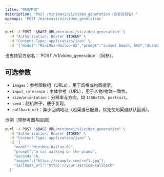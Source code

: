 ```yaml
---
title: "视频生成"
description: "POST /minimaxi/v1/video_generation（含官方别名）"
openapi: 'POST /minimaxi/v1/video_generation'
---
```


 
```bash
curl -X POST "$BASE_URL/minimaxi/v1/video_generation" \
  -H "Authorization: Bearer $TOKEN" \
  -H "Content-Type: application/json" \
  -d '{"model":"MiniMax-Hailuo-02","prompt":"sunset beach, UHD","duration":6}'
```

<Callout type="info">
也支持官方别名：`POST /v1/video_generation`（同参）。
</Callout>

## 可选参数

- `images`：参考图数组（URLs），用于风格或构图提示。
- `input_reference`：主体参考（URL），用于人物/物体一致性。
- `size`/`orientation`：分辨率与方向，如 `1280x720`、`portrait`。
- `seed`：随机种子，便于复现。
- `callback_url`：异步回调地址（若渠道已配置，优先使用渠道默认回调）。

示例（带参考图与回调）

```bash
curl -X POST "$BASE_URL/minimaxi/v1/video_generation" \
  -H "Authorization: Bearer $TOKEN" \
  -H "Content-Type: application/json" \
  -d '{
    "model":"MiniMax-Hailuo-02",
    "prompt":"a cat walking on the piano",
    "seconds":6,
    "images":["https://example.com/ref1.jpg"],
    "callback_url":"https://your.service/callback"
  }'
```
